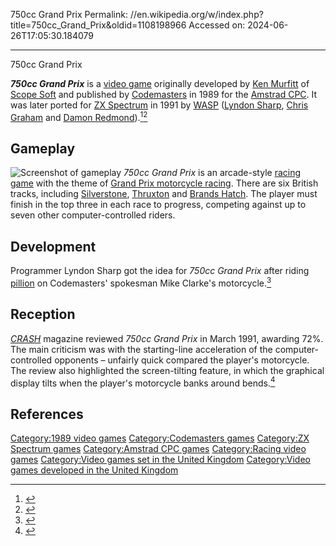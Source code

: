750cc Grand Prix
Permalink: //en.wikipedia.org/w/index.php?title=750cc_Grand_Prix&oldid=1108198966
Accessed on: 2024-06-26T17:05:30.184079



------
750cc Grand Prix
{{Use dmy dates|date=April 2022}}
{{more citations needed|date=October 2017}}

{{Infobox video game
|title = 750cc Grand Prix
|image = 750cc Grand Prix.jpg
|caption = 
|developer = [[WASP (video game developer)|WASP]]
|publisher = [[Codemasters]]
|designer = 
|released = 1989
|genre = [[Racing video game|Racing]]
|modes = [[Single-player]]
|platforms = [[ZX Spectrum]], [[Amstrad CPC]]
|alt = 
}}
'''''750cc Grand Prix''''' is a [[video game]] originally developed by [[Ken Murfitt]] of [[Scope Soft]] and published by [[Codemasters]] in 1989 for the [[Amstrad CPC]]. It was later ported for [[ZX Spectrum]] in 1991 by [[WASP (video game developer)|WASP]] ([[Lyndon Sharp]], [[Chris Graham (programmer)|Chris Graham]] and [[Damon Redmond]]).<ref>{{WoS game|name=750cc Grand Prix|id=0009300}}</ref><ref>{{Cite web|url=http://www.mobygames.com/game/750cc-grand-prix/release-info|title = 750cc Grand Prix (1989) release dates}}</ref>

==Gameplay==
[[File:750cc Spectrum.png|thumb|Screenshot of gameplay]]
''750cc Grand Prix'' is an arcade-style [[racing video game|racing game]] with the theme of [[Grand Prix motorcycle racing]]. There are six British tracks, including [[Silverstone Circuit|Silverstone]], [[Thruxton Circuit|Thruxton]] and [[Brands Hatch]]. The player must finish in the top three in each race to progress, competing against up to seven other computer-controlled riders.

==Development==
Programmer Lyndon Sharp got the idea for ''750cc Grand Prix'' after riding [[pillion]] on Codemasters' spokesman Mike Clarke's motorcycle.<ref name="CrashRef">{{cite journal |title=750cc Grand Prix preview |journal=CRASH |issue=85 |date=February 1991 |page=16}}</ref>

==Reception==
''[[CRASH (magazine)|CRASH]]'' magazine reviewed ''750cc Grand Prix'' in March 1991, awarding 72%. The main criticism was with the starting-line acceleration of the computer-controlled opponents – unfairly quick compared the player's motorcycle. The review also highlighted the screen-tilting feature, in which the graphical display tilts when the player's motorcycle banks around bends.<ref name="CrashRef2">{{cite journal |title=750cc Grand Prix Review |journal=CRASH |issue=86 |date=March 1991 |page=45}}</ref>

==References==
{{Reflist}}

[[Category:1989 video games]]
[[Category:Codemasters games]]
[[Category:ZX Spectrum games]]
[[Category:Amstrad CPC games]]
[[Category:Racing video games]]
[[Category:Video games set in the United Kingdom]]
[[Category:Video games developed in the United Kingdom]]